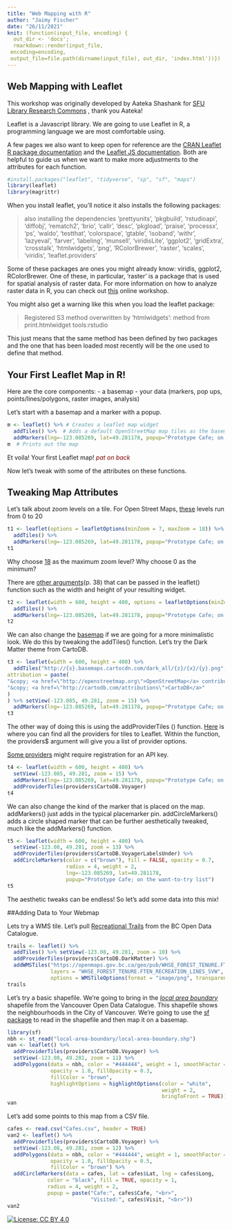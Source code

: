 ---
title: "Web Mapping with R"
author: "Jaimy Fischer"
date: "26/11/2021"
knit: (function(input_file, encoding) {
  out_dir <- 'docs';
  rmarkdown::render(input_file,
 encoding=encoding,
 output_file=file.path(dirname(input_file), out_dir, 'index.html'))})
---

## Web Mapping with Leaflet

This workshop was originally developed by Aateka Shashank for [SFU Library Research Commons](https://www.lib.sfu.ca/about/branches-depts/rc) , thank you Aateka! 

Leaflet is a Javascript library. We are going to use Leaflet in R, a programming language we are most comfortable using.

A few pages we also want to keep open for reference are the [CRAN Leaflet R package documentation](https://cran.r-project.org/web/packages/leaflet/leaflet.pdf) and the [Leaflet JS documentation](https://leafletjs.com/reference-1.7.1.html). Both are helpful to guide us when we want to make more adjustments to the attributes for each function.

```{r setup}
#install.packages("leaflet", "tidyverse", "sp", "sf", "maps")
library(leaflet)
library(magrittr)
```

When you install leaflet, you'll notice it also installs the following packages:

> also installing the dependencies ‘prettyunits’, ‘pkgbuild’, ‘rstudioapi’, ‘diffobj’, ‘rematch2’, ‘brio’, ‘callr’, ‘desc’, ‘pkgload’, ‘praise’, ‘processx’, ‘ps’, ‘waldo’, ‘testthat’, ‘colorspace’, ‘gtable’, ‘isoband’, ‘withr’, ‘lazyeval’, ‘farver’, ‘labeling’, ‘munsell’, ‘viridisLite’, ‘ggplot2’, ‘gridExtra’, ‘crosstalk’, ‘htmlwidgets’, ‘png’, ‘RColorBrewer’, ‘raster’, ‘scales’, ‘viridis’, ‘leaflet.providers’

Some of these packages are ones you might already know: viridis, ggplot2, RColorBrewer. One of these, in particular, 'raster' is a package that is used for spatial analysis of raster data. For more information on how to analyze raster data in R, you can check out [this](https://datacarpentry.org/r-raster-vector-geospatial/) online workshop.

You might also get a warning like this when you load the leaflet package:

> Registered S3 method overwritten by 'htmlwidgets':
  method           from         
  print.htmlwidget tools:rstudio

This just means that the same method has been defined by two packages and the one that has been loaded most recently will be the one used to define that method.


## Your First Leaflet Map in R!

Here are the core components:
- a basemap
- your data (markers, pop ups, points/lines/polygons, raster images, analysis)

Let's start with a basemap and a marker with a popup.

```{r first map}
m <- leaflet() %>% # Creates a leaflet map widget
  addTiles() %>%  # Adds a default OpenStreetMap map tiles as the basemap
  addMarkers(lng=-123.085269, lat=49.281178, popup="Prototype Cafe; on the want-to-try list") # Adds the marker and the popup together
m  # Prints out the map
```

Et voila! Your first Leaflet map! <span style="color:maroon">*pat on back*</span>

Now let's tweak with some of the attributes on these functions.

## Tweaking Map Attributes

Let's talk about zoom levels on a tile. For Open Street Maps, [these](https://wiki.openstreetmap.org/wiki/Zoom_levels) levels run from 0 to 20

```{r tweak zoom levels}
t1 <- leaflet(options = leafletOptions(minZoom = 7, maxZoom = 18)) %>%
  addTiles() %>%
  addMarkers(lng=-123.085269, lat=49.281178, popup="Prototype Cafe; on the want-to-try list")
t1
```

Why choose [18](https://developer.tomtom.com/blog/decoded/understanding-map-tile-grids-and-zoom-levels) as the maximum zoom level?
Why choose 0 as the minimum?

There are [other arguments](https://cran.r-project.org/web/packages/leaflet/leaflet.pdf)(p. 38) that can be passed in the leaflet() function such as the width and height of your resulting widget.

```{r tweak widget size}
t2 <- leaflet(width = 600, height = 400, options = leafletOptions(minZoom = 7, maxZoom = 18)) %>%
  addTiles() %>%
  addMarkers(lng=-123.085269, lat=49.281178, popup="Prototype Cafe; on the want-to-try list")
t2
```

We can also change the [basemap](https://carto.com/help/building-maps/basemap-list/) if we are going for a more minimalistic look. We do this by tweaking the addTiles() function. Let's try the Dark Matter theme from CartoDB.

```{r tweak basemap}
t3 <- leaflet(width = 600, height = 400) %>% 
  addTiles("http://{s}.basemaps.cartocdn.com/dark_all/{z}/{x}/{y}.png",
attribution = paste(
"&copy; <a href=\"http://openstreetmap.org\">OpenStreetMap</a> contributors",
"&copy; <a href=\"http://cartodb.com/attributions\">CartoDB</a>"
)
) %>% setView(-123.085, 49.281, zoom = 15) %>%
  addMarkers(lng=-123.085269, lat=49.281178, popup="Prototype Cafe; on the want-to-try list")
t3
```

The other way of doing this is using the addProviderTiles () function. [Here](http://leaflet-extras.github.io/leaflet-providers/preview/index.html) is where you can find all the providers for tiles to Leaflet. Within the function, the providers$ argument will give you a list of provider options.

[Some providers](https://github.com/leaflet-extras/leaflet-providers) might require registration for an API key.

```{r tweak basemap version2}
t4 <- leaflet(width = 600, height = 400) %>% 
  setView(-123.085, 49.281, zoom = 15) %>%
  addMarkers(lng=-123.085269, lat=49.281178, popup="Prototype Cafe; on the want-to-try list") %>%
  addProviderTiles(providers$CartoDB.Voyager)
t4
```

We can also change the kind of the marker that is placed on the map. addMarkers() just adds in the typical placemarker pin. addCircleMarkers() adds a circle shaped marker that can be further aesthetically tweaked, much like the addMarkers() function.

```{r tweak marker}
t5 <- leaflet(width = 600, height = 400) %>%
  setView(-123.08, 49.281, zoom = 13) %>%
  addProviderTiles(providers$CartoDB.VoyagerLabelsUnder) %>%
  addCircleMarkers(color = c("brown"), fill = FALSE, opacity = 0.7, 
                   radius = 4, weight = 2,
                   lng=-123.085269, lat=49.281178,
                   popup="Prototype Cafe; on the want-to-try list")
t5
```

The aesthetic tweaks can be endless! So let's add some data into this mix!

##Adding Data to Your Webmap

Lets try a WMS tile. Let's pull [Recreational Trails](https://catalogue.data.gov.bc.ca/dataset/recreation-line) from the BC Open Data Catalogue.

```{r WMS tile}
trails <- leaflet() %>% 
  addTiles() %>% setView(-123.08, 49.281, zoom = 10) %>%
  addProviderTiles(providers$CartoDB.DarkMatter) %>%
  addWMSTiles("https://openmaps.gov.bc.ca/geo/pub/WHSE_FOREST_TENURE.FTEN_RECREATION_LINES_SVW/ows?SERVICE=WMS&",
              layers = "WHSE_FOREST_TENURE.FTEN_RECREATION_LINES_SVW",
              options = WMSTileOptions(format = "image/png", transparent = TRUE))
trails
```

Let's try a basic shapefile. We're going to bring in the [*local area boundary*](https://opendata.vancouver.ca/explore/dataset/local-area-boundary/information/) shapefile from the Vancouver Open Data Catalogue. This shapefile shows the neighbourhoods in the City of Vancouver. We're going to use the [sf package](https://datacarpentry.org/r-raster-vector-geospatial/06-vector-open-shapefile-in-r/index.html) to read in the shapefile and then map it on a basemap. 

```{r shapefile}
library(sf)
nbh <- st_read("local-area-boundary/local-area-boundary.shp")
van <- leaflet() %>%
  addProviderTiles(providers$CartoDB.Voyager) %>%
  setView(-123.08, 49.281, zoom = 11) %>%
  addPolygons(data = nbh, color = "#444444", weight = 1, smoothFactor = 0.5,
              opacity = 1.0, fillOpacity = 0.3,
              fillColor = "brown",
              highlightOptions = highlightOptions(color = "white",
                                                  weight = 2,
                                                  bringToFront = TRUE))
van
```

Let's add some points to this map from a CSV file.

```{r csv}
cafes <- read.csv("Cafes.csv", header = TRUE)
van2 <- leaflet() %>%
  addProviderTiles(providers$CartoDB.Voyager) %>%
  setView(-123.08, 49.281, zoom = 12) %>%
  addPolygons(data = nbh, color = "#444444", weight = 1, smoothFactor = 0.5,
              opacity = 1.0, fillOpacity = 0.5,
              fillColor = "brown") %>%
  addCircleMarkers(data = cafes, lat = cafes$Lat, lng = cafes$Long,
             color = "black", fill = TRUE, opacity = 1,
             radius = 4, weight = 2,
             popup = paste("Cafe:", cafes$Cafe, "<br>",
                           "Visited:", cafes$Visit, "<br>"))
van2
```

[![License: CC BY 4.0](https://licensebuttons.net/l/by/4.0/80x15.png)](https://creativecommons.org/licenses/by/4.0/)

